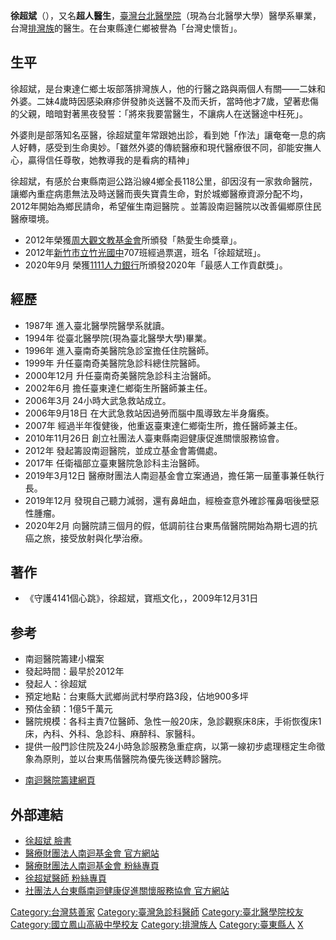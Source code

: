 {{Infobox writer
| name          = 徐超斌
| image         = 
| image_size    = 230px
| caption       = 
| pseudonym     = 
| birth_name    = 
| birth_date    = {{Birth date and age|1967|05|13}}
| birth_place   = {{ROC|臺灣省}}[[臺東縣|臺東縣]][[達仁鄉|達仁鄉]]
| death_date    = 
| death_place   = 
| occupation    = [[醫師|醫師]]
| nationality   = {{ROC}}
| period        = 
| genre         = 
| subject       = 
| movement      = 
| notable_works = 
| spouse        = 
| partner       = 
| children      = 
| relatives     = 
| influences    = 
| influenced    = 
| awards        = 
| signature     = 
| website       = 
}}
'''徐超斌'''（{{bd|1967年|5月13日|||catIdx=Xu}}），又名'''超人醫生'''，[[臺灣|臺灣]][[台北醫學院|台北醫學院]]（現為台北醫學大學）醫學系畢業，台灣[[排灣族|排灣族]]的醫生。在台東縣達仁鄉被譽為「台灣史懷哲」。
{{quote|愛，不是我們要去的方向，而是我們出發的地方|徐超斌}}

==生平==
徐超斌，是台東達仁鄉土坂部落排灣族人，他的行醫之路與兩個人有關——二妹和外婆。二妹4歲時因感染麻疹併發肺炎送醫不及而夭折，當時他才7歲，望著悲傷的父親，暗暗對著黑夜發誓：「將來我要當醫生，不讓病人在送醫途中枉死」。 

外婆則是部落知名巫醫，徐超斌童年常跟她出診，看到她「作法」讓奄奄一息的病人好轉，感受到生命奧妙。「雖然外婆的傳統醫療和現代醫療很不同，卻能安撫人心，贏得信任尊敬，她教導我的是看病的精神」

徐超斌，有感於台東縣南迴公路沿線4鄉全長118公里，卻因沒有一家救命醫院，讓鄉內重症病患無法及時送醫而喪失寶貴生命，對於城鄉醫療資源分配不均，2012年開始為鄉民請命，希望催生南迴醫院
。並籌設南迴醫院以改善偏鄉原住民醫療環境。

* 2012年榮獲[[周大觀文教基金會|周大觀文教基金會]]所頒發「熱愛生命獎章」。
* 2012年[[新竹市立竹光國中|新竹市立竹光國中]]707班經過票選，班名「徐超斌班」。
* 2020年9月 榮獲[[1111人力銀行|1111人力銀行]]所頒發2020年「最感人工作貢獻獎」。

== 經歷 ==
 
* 1987年 進入臺北醫學院醫學系就讀。 
* 1994年 從臺北醫學院(現為臺北醫學大學)畢業。 
* 1996年 進入臺南奇美醫院急診室擔任住院醫師。 
* 1999年 升任臺南奇美醫院急診科總住院醫師。 
* 2000年12月 升任臺南奇美醫院急診科主治醫師。 
* 2002年6月 擔任臺東達仁鄉衛生所醫師兼主任。 
* 2006年3月 24小時大武急救站成立。
* 2006年9月18日 在大武急救站因過勞而腦中風導致左半身癱瘓。
* 2007年 經過半年復健後，他重返臺東達仁鄉衛生所，擔任醫師兼主任。
* 2010年11月26日 創立社團法人臺東縣南迴健康促進關懷服務協會。
* 2012年 發起籌設南迴醫院，並成立基金會籌備處。
* 2017年 任衛福部立臺東醫院急診科主治醫師。
* 2019年3月12日 醫療財團法人南迴基金會立案通過，擔任第一屆董事兼任執行長。
* 2019年12月 發現自己聽力減弱，還有鼻衄血，經檢查意外確診罹鼻咽後壁惡性腫瘤。
* 2020年2月 向醫院請三個月的假，低調前往台東馬偕醫院開始為期七週的抗癌之旅，接受放射與化學治療。

== 著作 ==
*《守護4141個心跳》，徐超斌，寶瓶文化，{{ISBN|9789866745942}}，2009年12月31日

== 参考 ==
{{reflist}}

* 南迴醫院籌建小檔案
* 發起時間：最早於2012年
* 發起人：徐超斌
* 預定地點：台東縣大武鄉尚武村學府路3段，佔地900多坪
* 預估金額：1億5千萬元
* 醫院規模：各科主責7位醫師、急性一般20床，急診觀察床8床，手術恢復床1床，內科、外科、急診科、麻醉科、家醫科。
* 提供一般門診住院及24小時急診服務急重症病，以第一線初步處理穩定生命徵象為原則，並以台東馬偕醫院為優先後送轉診醫院。

* [https://www.4141.org.tw/ 南迴醫院籌建網頁 ] {{Wayback|url=https://www.4141.org.tw/ |date=20211127010341 }}

== 外部連結 ==
* [http://www.facebook.com/chaobinx 徐超斌 臉書] {{Wayback|url=http://www.facebook.com/chaobinx |date=20210613070542 }}
* [http://4141.org.tw/ 醫療財團法人南迴基金會 官方網站] {{Wayback|url=http://4141.org.tw/ |date=20210709181350 }}
* [https://www.facebook.com/SouthlinkFoundation 醫療財團法人南迴基金會 粉絲專頁]
* [https://www.facebook.com/Southlinksuperman 徐超斌醫師 粉絲專頁]
* [http://www.arksunshine.org/ 社團法人台東縣南迴健康促進關懷服務協會 官方網站] {{Wayback|url=http://www.arksunshine.org/ |date=20200222145545 }}


{{DEFAULTSORT:XU, CHAO-BIN}}
[[Category:台灣慈善家|Category:台灣慈善家]]
[[Category:臺灣急診科醫師|Category:臺灣急診科醫師]]
[[Category:臺北醫學院校友|Category:臺北醫學院校友]]
[[Category:國立鳳山高級中學校友|Category:國立鳳山高級中學校友]]
[[Category:排灣族人|Category:排灣族人]]
[[Category:臺東縣人|Category:臺東縣人]]
[[Category:徐姓|X]]